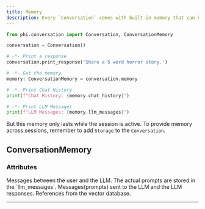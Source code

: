 ```yaml
---
title: Memory
description: Every `Conversation` comes with built-in memory that can be used to access the **Chat History**, **LLM Messages** or **References**. Access the conversation memory using `conversation.memory`
---
```


```python 'conversation.py
from phi.conversation import Conversation, ConversationMemory

conversation = Conversation()

# -*- Print a response
conversation.print_response('Share a 5 word horror story.')

# -*- Get the memory
memory: ConversationMemory = conversation.memory

# -*- Print Chat History
print(f"Chat History: {memory.chat_history}")

# -*- Print LLM Messages
print(f"LLM Messages: {memory.llm_messages}")
```

But this memory only lasts while the session is active. To provide memory across sessions, remember to add `Storage` to the `Conversation`.

## ConversationMemory

### Attributes

<ResponseField name="chat_history" type="List[Message]">
  Messages between the user and the LLM. The actual prompts are stored in the
  `llm_messages`.
</ResponseField>
<ResponseField name="llm_messages" type="List[Message]">
  Messages(prompts) sent to the LLM and the LLM responses.
</ResponseField>
<ResponseField name="references" type="List[References]">
  References from the vector database.
</ResponseField>

---
